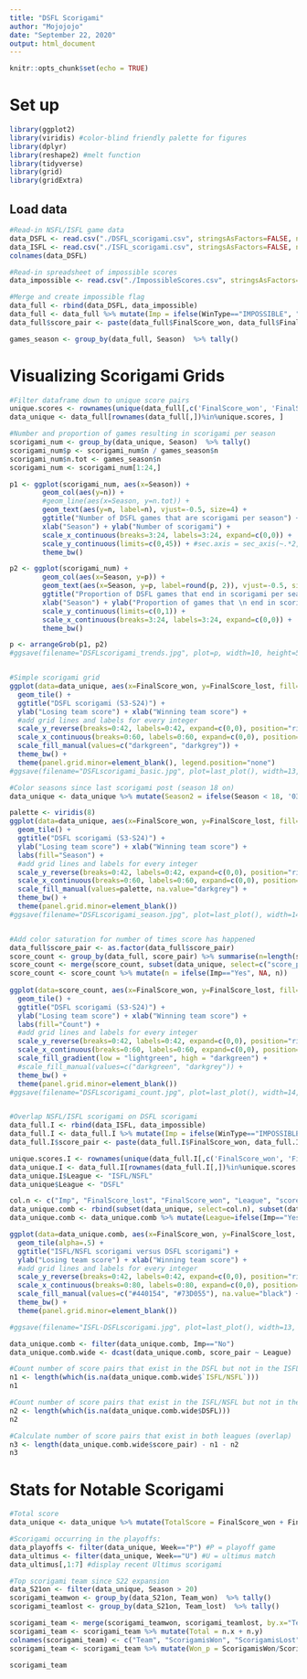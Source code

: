 ```yaml
---
title: "DSFL Scorigami"
author: "Mojojojo"
date: "September 22, 2020"
output: html_document
---
```


```r
knitr::opts_chunk$set(echo = TRUE)
```

# Set up
```r
library(ggplot2)
library(viridis) #color-blind friendly palette for figures
library(dplyr)
library(reshape2) #melt function
library(tidyverse)
library(grid)
library(gridExtra)
```


## Load data
```r
#Read-in NSFL/ISFL game data
data_DSFL <- read.csv("./DSFL_scorigami.csv", stringsAsFactors=FALSE, na.strings=c("","NA"))
data_ISFL <- read.csv("./ISFL_scorigami.csv", stringsAsFactors=FALSE, na.strings=c("","NA"))
colnames(data_DSFL)

#Read-in spreadsheet of impossible scores
data_impossible <- read.csv("./ImpossibleScores.csv", stringsAsFactors=FALSE, na.strings=c("","NA"))

#Merge and create impossible flag
data_full <- rbind(data_DSFL, data_impossible)
data_full <- data_full %>% mutate(Imp = ifelse(WinType=="IMPOSSIBLE", "Yes", "No"))
data_full$score_pair <- paste(data_full$FinalScore_won, data_full$FinalScore_lost, sep = "_")

games_season <- group_by(data_full, Season)  %>% tally()

```

# Visualizing Scorigami Grids
```r
#Filter dataframe down to unique score pairs
unique.scores <- rownames(unique(data_full[,c('FinalScore_won', 'FinalScore_lost')]))
data_unique <- data_full[rownames(data_full[,])%in%unique.scores, ]

#Number and proportion of games resulting in scorigami per season
scorigami_num <- group_by(data_unique, Season)  %>% tally()
scorigami_num$p <- scorigami_num$n / games_season$n
scorigami_num$n.tot <- games_season$n
scorigami_num <- scorigami_num[1:24,]

p1 <- ggplot(scorigami_num, aes(x=Season)) +
        geom_col(aes(y=n)) +
        #geom_line(aes(x=Season, y=n.tot)) + 
        geom_text(aes(y=n, label=n), vjust=-0.5, size=4) + 
        ggtitle("Number of DSFL games that are scorigami per season") +
        xlab("Season") + ylab("Number of scorigami") +
        scale_x_continuous(breaks=3:24, labels=3:24, expand=c(0,0)) +
        scale_y_continuous(limits=c(0,45)) + #sec.axis = sec_axis(~.*2, name="Total games played")
        theme_bw()

p2 <- ggplot(scorigami_num) +
        geom_col(aes(x=Season, y=p)) +
        geom_text(aes(x=Season, y=p, label=round(p, 2)), vjust=-0.5, size=4) +
        ggtitle("Proportion of DSFL games that end in scorigami per season") +
        xlab("Season") + ylab("Proportion of games that \n end in scorigami") +
        scale_y_continuous(limits=c(0,1)) +
        scale_x_continuous(breaks=3:24, labels=3:24, expand=c(0,0)) +
        theme_bw()

p <- arrangeGrob(p1, p2)
#ggsave(filename="DSFLscorigami_trends.jpg", plot=p, width=10, height=5, units="in", dpi=800)


#Simple scorigami grid
ggplot(data=data_unique, aes(x=FinalScore_won, y=FinalScore_lost, fill=Imp)) +
  geom_tile() +
  ggtitle("DSFL scorigami (S3-S24)") +
  ylab("Losing team score") + xlab("Winning team score") +
  #add grid lines and labels for every integer
  scale_y_reverse(breaks=0:42, labels=0:42, expand=c(0,0), position="right") + 
  scale_x_continuous(breaks=0:60, labels=0:60, expand=c(0,0), position="top") +
  scale_fill_manual(values=c("darkgreen", "darkgrey")) +
  theme_bw() +
  theme(panel.grid.minor=element_blank(), legend.position="none")
#ggsave(filename="DSFLscorigami_basic.jpg", plot=last_plot(), width=13, height=7, units="in", dpi=800)

#Color seasons since last scorigami post (season 18 on)
data_unique <- data_unique %>% mutate(Season2 = ifelse(Season < 18, '03-17', Season))

palette <- viridis(8)
ggplot(data=data_unique, aes(x=FinalScore_won, y=FinalScore_lost, fill=Season2)) +
  geom_tile() +
  ggtitle("DSFL scorigami (S3-S24)") +
  ylab("Losing team score") + xlab("Winning team score") +
  labs(fill="Season") +
  #add grid lines and labels for every integer
  scale_y_reverse(breaks=0:42, labels=0:42, expand=c(0,0), position="right") + 
  scale_x_continuous(breaks=0:60, labels=0:60, expand=c(0,0), position="top") +
  scale_fill_manual(values=palette, na.value="darkgrey") +
  theme_bw() +
  theme(panel.grid.minor=element_blank())
#ggsave(filename="DSFLscorigami_season.jpg", plot=last_plot(), width=14, height=7, units="in", dpi=800)


#Add color saturation for number of times score has happened
data_full$score_pair <- as.factor(data_full$score_pair)
score_count <- group_by(data_full, score_pair) %>% summarise(n=length(score_pair))
score_count <- merge(score_count, subset(data_unique, select=c("score_pair","FinalScore_won", "FinalScore_lost","Imp")), by="score_pair")
score_count <- score_count %>% mutate(n = ifelse(Imp=="Yes", NA, n))
                     
ggplot(data=score_count, aes(x=FinalScore_won, y=FinalScore_lost, fill=n)) +
  geom_tile() +
  ggtitle("DSFL scorigami (S3-S24)") +
  ylab("Losing team score") + xlab("Winning team score") +
  labs(fill="Count") +
  #add grid lines and labels for every integer
  scale_y_reverse(breaks=0:42, labels=0:42, expand=c(0,0), position="right") + 
  scale_x_continuous(breaks=0:60, labels=0:60, expand=c(0,0), position="top") +
  scale_fill_gradient(low = "lightgreen", high = "darkgreen") +
  #scale_fill_manual(values=c("darkgreen", "darkgrey")) +
  theme_bw() +
  theme(panel.grid.minor=element_blank())
#ggsave(filename="DSFLscorigami_count.jpg", plot=last_plot(), width=14, height=7, units="in", dpi=800)


#Overlap NSFL/ISFL scorigami on DSFL scorigami
data_full.I <- rbind(data_ISFL, data_impossible)
data_full.I <- data_full.I %>% mutate(Imp = ifelse(WinType=="IMPOSSIBLE", "Yes", "No"))
data_full.I$score_pair <- paste(data_full.I$FinalScore_won, data_full.I$FinalScore_lost, sep = "_")

unique.scores.I <- rownames(unique(data_full.I[,c('FinalScore_won', 'FinalScore_lost')]))
data_unique.I <- data_full.I[rownames(data_full.I[,])%in%unique.scores.I, ]
data_unique.I$League <- "ISFL/NSFL"
data_unique$League <- "DSFL"

col.n <- c("Imp", "FinalScore_lost", "FinalScore_won", "League", "score_pair")
data_unique.comb <- rbind(subset(data_unique, select=col.n), subset(data_unique.I, select=col.n))
data_unique.comb <- data_unique.comb %>% mutate(League=ifelse(Imp=="Yes", NA, League))

ggplot(data=data_unique.comb, aes(x=FinalScore_won, y=FinalScore_lost, fill=League)) +
  geom_tile(alpha=.5) +
  ggtitle("ISFL/NSFL scorigami versus DSFL scorigami") +
  ylab("Losing team score") + xlab("Winning team score") +
  #add grid lines and labels for every integer
  scale_y_reverse(breaks=0:42, labels=0:42, expand=c(0,0), position="right") + 
  scale_x_continuous(breaks=0:80, labels=0:80, expand=c(0,0), position="top") +
  scale_fill_manual(values=c("#440154", "#73D055"), na.value="black") +
  theme_bw() +
  theme(panel.grid.minor=element_blank())

#ggsave(filename="ISFL-DSFLscorigami.jpg", plot=last_plot(), width=13, height=7, units="in", dpi=800)

data_unique.comb <- filter(data_unique.comb, Imp=="No")
data_unique.comb.wide <- dcast(data_unique.comb, score_pair ~ League)

#Count number of score pairs that exist in the DSFL but not in the ISFL/NSFL (i.e., are "NA")
n1 <- length(which(is.na(data_unique.comb.wide$`ISFL/NSFL`)))
n1

#Count number of score pairs that exist in the ISFL/NSFL but not in the DSFL
n2 <- length(which(is.na(data_unique.comb.wide$DSFL)))
n2

#Calculate number of score pairs that exist in both leagues (overlap)
n3 <- length(data_unique.comb.wide$score_pair) - n1 - n2
n3

```

# Stats for Notable Scorigami
```r
#Total score
data_unique <- data_unique %>% mutate(TotalScore = FinalScore_won + FinalScore_lost)

#Scorigami occurring in the playoffs:
data_playoffs <- filter(data_unique, Week=="P") #P = playoff game
data_ultimus <- filter(data_unique, Week=="U") #U = ultimus match
data_ultimus[,1:7] #display recent Ultimus scorigami

#Top scorigami team since S22 expansion
data_S21on <- filter(data_unique, Season > 20)
scorigami_teamwon <- group_by(data_S21on, Team_won)  %>% tally()
scorigami_teamlost <- group_by(data_S21on, Team_lost)  %>% tally()

scorigami_team <- merge(scorigami_teamwon, scorigami_teamlost, by.x="Team_won", by.y="Team_lost")
scorigami_team <- scorigami_team %>% mutate(Total = n.x + n.y)
colnames(scorigami_team) <- c("Team", "ScorigamisWon", "ScorigamisLost", "ScorigamisTotal")
scorigami_team <- scorigami_team %>% mutate(Won_p = ScorigamisWon/ScorigamisTotal, Lost_p = ScorigamisLost/ScorigamisTotal)

scorigami_team


```

